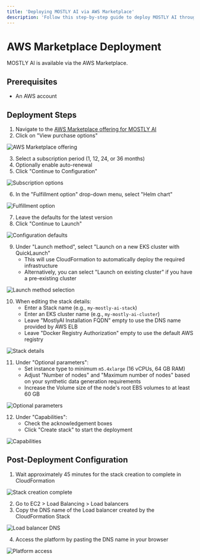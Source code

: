 ```yaml
---
title: 'Deploying MOSTLY AI via AWS Marketplace'
description: 'Follow this step-by-step guide to deploy MOSTLY AI through AWS Marketplace. You will learn how to subscribe to the software, configure the setup, and access the platform once deployment is complete.'
---
```



# AWS Marketplace Deployment

MOSTLY AI is available via the AWS Marketplace.

## Prerequisites

- An AWS account

## Deployment Steps

1. Navigate to the [AWS Marketplace offering for MOSTLY AI](https://aws.amazon.com/marketplace/pp/prodview-xyz)
2. Click on "View purchase options"

<Image
    src="/docs/docimages/install/aws-marketplace/01-aws-marketplace-01-view-purchase-options.webp"
    alt="AWS Marketplace offering"
    width={800}
    height={400}
/>

3. Select a subscription period (1, 12, 24, or 36 months)
4. Optionally enable auto-renewal
5. Click "Continue to Configuration"

<Image
    src="/docs/docimages/install/aws-marketplace/01-aws-marketplace-02-continue-to-configuration.webp"
    alt="Subscription options"
    width={800}
    height={400}
/>

6. In the "Fulfillment option" drop-down menu, select "Helm chart"

<Image
    src="/docs/docimages/install/aws-marketplace/01-aws-marketplace-03-choose-fullfilment-option.webp"
    alt="Fulfillment option"
    width={800}
    height={400}
/>

7. Leave the defaults for the latest version
8. Click "Continue to Launch"

<Image
    src="/docs/docimages/install/aws-marketplace/01-aws-marketplace-04-continue-to-launch.webp"
    alt="Configuration defaults"
    width={800}
    height={400}
/>

9. Under "Launch method", select "Launch on a new EKS cluster with QuickLaunch"
   - This will use CloudFormation to automatically deploy the required infrastructure
   - Alternatively, you can select "Launch on existing cluster" if you have a pre-existing cluster

<Image
    src="/docs/docimages/install/aws-marketplace/01-aws-marketplace-05-launch-method.webp"
    alt="Launch method selection"
    width={800}
    height={400}
/>

10. When editing the stack details:
    - Enter a Stack name (e.g., `my-mostly-ai-stack`)
    - Enter an EKS cluster name (e.g., `my-mostly-ai-cluster`)
    - Leave "MostlyAI Installation FQDN" empty to use the DNS name provided by AWS ELB
    - Leave "Docker Registry Authorization" empty to use the default AWS registry

<Image
    src="/docs/docimages/install/aws-marketplace/01-aws-marketplace-06-stack-and-eks-cluster-name.webp"
    alt="Stack details"
    width={800}
    height={400}
/>

11. Under "Optional parameters":
    - Set instance type to minimum `m5.4xlarge` (16 vCPUs, 64 GB RAM)
    - Adjust "Number of nodes" and "Maximum number of nodes" based on your synthetic data generation requirements
    - Increase the Volume size of the node's root EBS volumes to at least 60 GB

<Image
    src="/docs/docimages/install/aws-marketplace/01-aws-marketplace-07-instance-type.webp"
    alt="Optional parameters"
    width={800}
    height={400}
/>

12. Under "Capabilities":
    - Check the acknowledgement boxes
    - Click "Create stack" to start the deployment

<Image
    src="/docs/docimages/install/aws-marketplace/01-aws-marketplace-08-capabilities.webp"
    alt="Capabilities"
    width={800}
    height={400}
/>

## Post-Deployment Configuration

1. Wait approximately 45 minutes for the stack creation to complete in CloudFormation

<Image
    src="/docs/docimages/install/aws-marketplace/01-aws-marketplace-09-stack-creation-complete.webp"
    alt="Stack creation complete"
    width={800}
    height={400}
/>

2. Go to EC2 > Load Balancing > Load balancers
3. Copy the DNS name of the Load balancer created by the CloudFormation Stack

<Image
    src="/docs/docimages/install/aws-marketplace/01-aws-marketplace-10-load-balancers.webp"
    alt="Load balancer DNS"
    width={800}
    height={400}
/>

4. Access the platform by pasting the DNS name in your browser

<Image
    src="/docs/docimages/install/aws-marketplace/01-aws-marketplace-11-login-screen.webp"
    alt="Platform access"
    width={800}
    height={400}
/>
